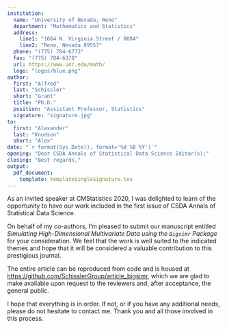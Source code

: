 ```yaml
---
institution:
  name: "University of Nevada, Reno"
  department: "Mathematics and Statistics"
  address:
    line1: "1664 N. Virginia Street / 0084"
    line2: "Reno, Nevada 89557"
  phone: "(775) 784-6773"
  fax: "(775) 784-6378"
  url: https://www.unr.edu/math/
  logo: "logos/blue.png"
author:
  first: "Alfred"
  last: "Schissler"
  short: "Grant"
  title: "Ph.D."
  position: "Assistant Professor, Statistics"
  signature: "signature.jpg"
to:
  first: "Alexander"
  last: "Knudson"
  short: "Alex"
date: "`r format(Sys.Date(), format='%d %B %Y')`"
opening: "Dear CSDA Annals of Statistical Data Science Editor(s):"
closing: "Best regards,"
output:
  pdf_document:
    template: templateSingleSignature.tex
---
```


As an invited speaker at CMStatistics 2020, I was delighted to learn of the opportunity to have our work included in the first issue of CSDA Annals of Statistical Data Science. 

On behalf of my co-authors, I'm pleased to submit our manuscript entitled *Simulating High-Dimensional Multivariate Data using the `Bigsimr` Package* for your consideration.
We feel that the work is well suited to the indicated themes and hope that it will be considered a valuable contribution to this prestigious journal. 

The entire article can be reproduced from code and is housed at [https://github.com/SchisslerGroup/article_bigsimr](https://github.com/SchisslerGroup/article_bigsimr), which we are glad to make available upon request to the reviewers and, after acceptance, the general public.

I hope that everything is in order. If not, or if you have any additional needs, please do not hesitate to contact me. Thank you and all those involved in this process.


